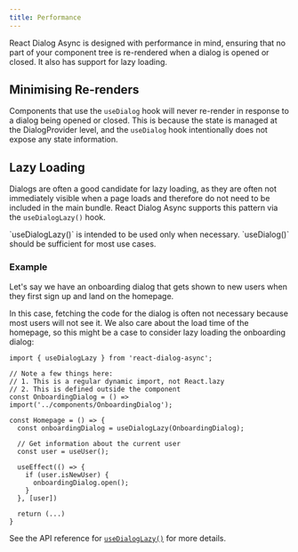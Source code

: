 ```yaml
---
title: Performance
---
```



React Dialog Async is designed with performance in mind, ensuring that no part of your component tree is re-rendered when a dialog is opened or closed. It also has support for lazy loading.

## Minimising Re-renders

Components that use the `useDialog` hook will never re-render in response to a dialog being opened or closed. This is because the state is managed at the DialogProvider level, and the `useDialog` hook intentionally does not expose any state information.

## Lazy Loading

Dialogs are often a good candidate for lazy loading, as they are often not immediately visible when a page loads and therefore do not need to be included in the main bundle. React Dialog Async supports this pattern via the `useDialogLazy()` hook.

<Aside>
`useDialogLazy()` is intended to be used only when necessary. `useDialog()` should be sufficient for most use cases.
</Aside>

### Example

Let's say we have an onboarding dialog that gets shown to new users when they first sign up and land on the homepage.

In this case, fetching the code for the dialog is often not necessary because most users will not see it. We also care about the load time of the homepage, so this might be a case to consider lazy loading the onboarding dialog:

```tsx title="Homepage.tsx"
import { useDialogLazy } from 'react-dialog-async';

// Note a few things here:
// 1. This is a regular dynamic import, not React.lazy
// 2. This is defined outside the component
const OnboardingDialog = () => import('../components/OnboardingDialog');

const Homepage = () => {
  const onboardingDialog = useDialogLazy(OnboardingDialog);

  // Get information about the current user
  const user = useUser();

  useEffect(() => {
    if (user.isNewUser) {
      onboardingDialog.open();
    }
  }, [user])

  return (...)
}
```
See the API reference for [`useDialogLazy()`](/reference/hooks/use-dialog-lazy) for more details.

